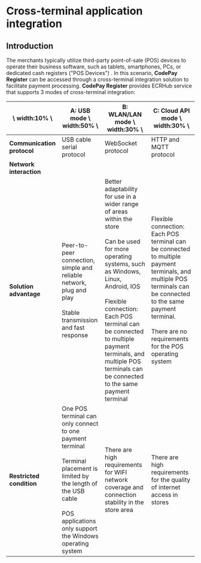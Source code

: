 
# Cross-terminal application integration

## Introduction

The merchants typically utilize third-party point-of-sale (POS) devices to operate their business software, such as tablets, smartphones, PCs, or dedicated cash registers ("POS Devices") . In this scenario, **CodePay Register** can be accessed through a cross-terminal integration solution to facilitate payment processing. **CodePay Register** provides ECRHub service that supports 3 modes of cross-terminal integration:

| \ width:10% \\ | A: USB mode \ width:50% \\ | B: WLAN/LAN mode \ width:30% \\ | C: Cloud API mode \ width:30% \\ |
| --- | --- | --- | --- |
| **Communication protocol** | USB cable serial protocol | WebSocket protocol | HTTP and MQTT protocol |
| **Network interaction** | <ImageZoom src={WorkflowCImg} /> | <ImageZoom src={WorkflowBImg} /> | <ImageZoom src={WorkflowDImg} /> |
| **Solution advantage** | Peer-to-peer connection, simple and reliable network, plug and play<br /><br /> Stable transmission and fast response | Better adaptability for use in a wider range of areas within the store<br /><br />Can be used for more operating systems, such as Windows, Linux, Android, IOS <br /><br />Flexible connection: Each POS terminal can be connected to multiple payment terminals, and multiple POS terminals can be connected to the same payment terminal | Flexible connection: Each POS terminal can be connected to multiple payment terminals, and multiple POS terminals can be connected to the same payment terminal.<br /><br />There are no requirements for the POS operating system |
| **Restricted condition** | One POS terminal can only connect to one payment terminal<br /><br />Terminal placement is limited by the length of the USB cable<br /><br /> POS applications only support the Windows operating system | There are high requirements for WIFI network coverage and connection stability in the store area | There are high requirements for the quality of internet access in stores |
